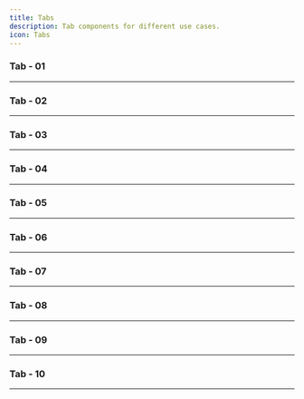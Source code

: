 ```yaml
---
title: Tabs
description: Tab components for different use cases.
icon: Tabs
---
```


### Tab - 01


<Preview link="tabs/tab-01">
    <Tab01 />
</Preview>

---

### Tab - 02


<Preview link="tabs/tab-02">
    <Tab02 />
</Preview>

---

### Tab - 03


<Preview link="tabs/tab-03">
    <Tab03 />
</Preview>

---

### Tab - 04


<Preview link="tabs/tab-04">
    <Tab04 />
</Preview>

---

### Tab - 05


<Preview link="tabs/tab-05">
    <Tab05 />
</Preview>

---

### Tab - 06


<Preview link="tabs/tab-06">
    <Tab06 />
</Preview>

---

### Tab - 07


<Preview link="tabs/tab-07">
    <Tab07 />
</Preview>

---

### Tab - 08


<Preview link="tabs/tab-08">
    <Tab08 />
</Preview>

---

### Tab - 09


<Preview link="tabs/tab-09">
    <Tab09 />
</Preview>

---

### Tab - 10


<Preview link="tabs/tab-10">
    <Tab10 />
</Preview>

---
